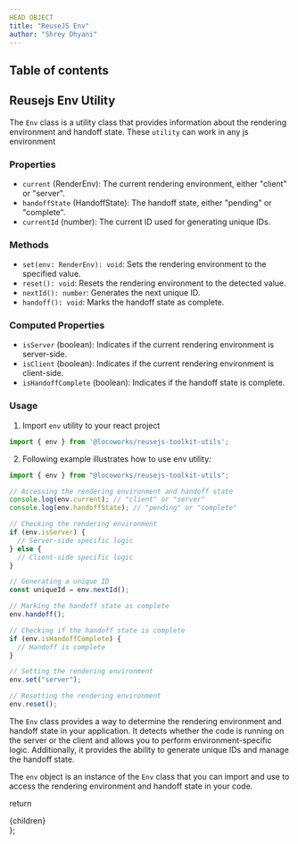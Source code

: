 ```yaml
---
HEAD OBJECT
title: "ReuseJS Env"
author: "Shrey Dhyani"
---
```



## Table of contents

## Reusejs Env Utility

The `Env` class is a utility class that provides information about the rendering environment and handoff state. These `utility` can work in any js environment

### Properties

- `current` (RenderEnv): The current rendering environment, either "client" or "server".
- `handoffState` (HandoffState): The handoff state, either "pending" or "complete".
- `currentId` (number): The current ID used for generating unique IDs.

### Methods

- `set(env: RenderEnv): void`: Sets the rendering environment to the specified value.
- `reset(): void`: Resets the rendering environment to the detected value.
- `nextId(): number`: Generates the next unique ID.
- `handoff(): void`: Marks the handoff state as complete.

### Computed Properties

- `isServer` (boolean): Indicates if the current rendering environment is server-side.
- `isClient` (boolean): Indicates if the current rendering environment is client-side.
- `isHandoffComplete` (boolean): Indicates if the handoff state is complete.

### Usage

1. Import `env` utility to your react project

```jsx
import { env } from '@locoworks/reusejs-toolkit-utils';
```

2. Following example illustrates how to use env utility:

```typescript
import { env } from "@locoworks/reusejs-toolkit-utils";

// Accessing the rendering environment and handoff state
console.log(env.current); // "client" or "server"
console.log(env.handoffState); // "pending" or "complete"

// Checking the rendering environment
if (env.isServer) {
  // Server-side specific logic
} else {
  // Client-side specific logic
}

// Generating a unique ID
const uniqueId = env.nextId();

// Marking the handoff state as complete
env.handoff();

// Checking if the handoff state is complete
if (env.isHandoffComplete) {
  // Handoff is complete
}

// Setting the rendering environment
env.set("server");

// Resetting the rendering environment
env.reset();
```

The `Env` class provides a way to determine the rendering environment and handoff state in your application. It detects whether the code is running on the server or the client and allows you to perform environment-specific logic. Additionally, it provides the ability to generate unique IDs and manage the handoff state.

The `env` object is an instance of the `Env` class that you can import and use to access the rendering environment and handoff state in your code.

  return <SiteWrapper toc={toc}><div className="prose max-w-full mx-4 pb-10" >{children}</div></SiteWrapper>
};
